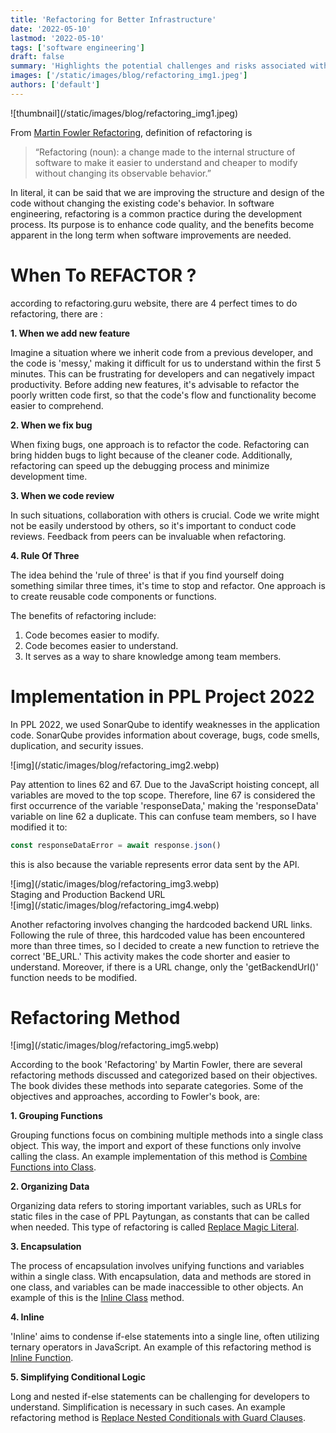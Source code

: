 ```yaml
---
title: 'Refactoring for Better Infrastructure'
date: '2022-05-10'
lastmod: '2022-05-10'
tags: ['software engineering']
draft: false
summary: 'Highlights the potential challenges and risks associated with infrastructure refactoring, such as downtime, data migration issues, or compatibility problems. Strategies for mitigating these challenges may be explored, providing readers with practical insights into how to navigate complex refactoring projects effectively.'
images: ['/static/images/blog/refactoring_img1.jpeg']
authors: ['default']
---
```


<div className={'flex items-center justify-center'}>
  ![thumbnail](/static/images/blog/refactoring_img1.jpeg)
</div>

From <u>Martin Fowler Refactoring</u>, definition of refactoring is

> “Refactoring (noun): a change made to the internal structure of software to make it easier to understand and cheaper to modify without changing its observable behavior.”

In literal, it can be said that we are improving the structure and design of the code without changing the existing code's behavior. In software engineering, refactoring is a common practice during the development process. Its purpose is to enhance code quality, and the benefits become apparent in the long term when software improvements are needed.

# When To REFACTOR ?

according to refactoring.guru website, there are 4 perfect times to do refactoring, there are :

**1. When we add new feature**

Imagine a situation where we inherit code from a previous developer, and the code is 'messy,' making it difficult for us to understand within the first 5 minutes. This can be frustrating for developers and can negatively impact productivity. Before adding new features, it's advisable to refactor the poorly written code first, so that the code's flow and functionality become easier to comprehend.

**2. When we fix bug**

When fixing bugs, one approach is to refactor the code. Refactoring can bring hidden bugs to light because of the cleaner code. Additionally, refactoring can speed up the debugging process and minimize development time.

**3. When we code review**

In such situations, collaboration with others is crucial. Code we write might not be easily understood by others, so it's important to conduct code reviews. Feedback from peers can be invaluable when refactoring.

**4. Rule Of Three**

The idea behind the 'rule of three' is that if you find yourself doing something similar three times, it's time to stop and refactor. One approach is to create reusable code components or functions.

The benefits of refactoring include:

1. Code becomes easier to modify.
2. Code becomes easier to understand.
3. It serves as a way to share knowledge among team members.

# Implementation in PPL Project 2022

In PPL 2022, we used SonarQube to identify weaknesses in the application code. SonarQube provides information about coverage, bugs, code smells, duplication, and security issues.

<div className={'flex items-center justify-center'}>
  ![img](/static/images/blog/refactoring_img2.webp)
</div>

Pay attention to lines 62 and 67. Due to the JavaScript hoisting concept, all variables are moved to the top scope. Therefore, line 67 is considered the first occurrence of the variable 'responseData,' making the 'responseData' variable on line 62 a duplicate. This can confuse team members, so I have modified it to:

```javascript
const responseDataError = await response.json()
```

this is also because the variable represents error data sent by the API.

<div className={'flex items-center justify-center'}>
  ![img](/static/images/blog/refactoring_img3.webp)
</div>
<div className={'flex items-center justify-center text-center'}>
  Staging and Production Backend URL
</div>

<div className={'flex items-center justify-center'}>
  ![img](/static/images/blog/refactoring_img4.webp)
</div>

Another refactoring involves changing the hardcoded backend URL links. Following the rule of three, this hardcoded value has been encountered more than three times, so I decided to create a new function to retrieve the correct 'BE_URL.' This activity makes the code shorter and easier to understand. Moreover, if there is a URL change, only the 'getBackendUrl()' function needs to be modified.

# Refactoring Method

<div className={'flex items-center justify-center'}>
  ![img](/static/images/blog/refactoring_img5.webp)
</div>

According to the book 'Refactoring' by Martin Fowler, there are several refactoring methods discussed and categorized based on their objectives. The book divides these methods into separate categories. Some of the objectives and approaches, according to Fowler's book, are:

**1. Grouping Functions**

Grouping functions focus on combining multiple methods into a single class object. This way, the import and export of these functions only involve calling the class. An example implementation of this method is <u>Combine Functions into Class</u>.

**2. Organizing Data**

Organizing data refers to storing important variables, such as URLs for static files in the case of PPL Paytungan, as constants that can be called when needed. This type of refactoring is called <u>Replace Magic Literal</u>.

**3. Encapsulation**

The process of encapsulation involves unifying functions and variables within a single class. With encapsulation, data and methods are stored in one class, and variables can be made inaccessible to other objects. An example of this is the <u>Inline Class</u> method.

**4. Inline**

'Inline' aims to condense if-else statements into a single line, often utilizing ternary operators in JavaScript. An example of this refactoring method is <u>Inline Function</u>.

**5. Simplifying Conditional Logic**

Long and nested if-else statements can be challenging for developers to understand. Simplification is necessary in such cases. An example refactoring method is <u>Replace Nested Conditionals with Guard Clauses</u>.

